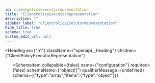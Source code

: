 ```yaml
---
id: clientpolicyexecutorrepresentation
title: "ClientPolicyExecutorRepresentation"
description: ""
sidebar_label: "ClientPolicyExecutorRepresentation"
hide_title: true
schema: true
custom_edit_url: null
---
```



<Heading
  as={"h1"}
  className={"openapi__heading"}
  children={"ClientPolicyExecutorRepresentation"}
>
</Heading>





<ul>
  <SchemaItem
    collapsible={false}
    name={"executor"}
    required={false}
    schemaName={"string"}
    qualifierMessage={undefined}
    schema={{"type":"string"}}
  >
    
  </SchemaItem><SchemaItem
    collapsible={false}
    name={"configuration"}
    required={false}
    schemaName={"object[]"}
    qualifierMessage={undefined}
    schema={{"type":"array","items":{"type":"object"}}}
  >
    
  </SchemaItem>
</ul>
            